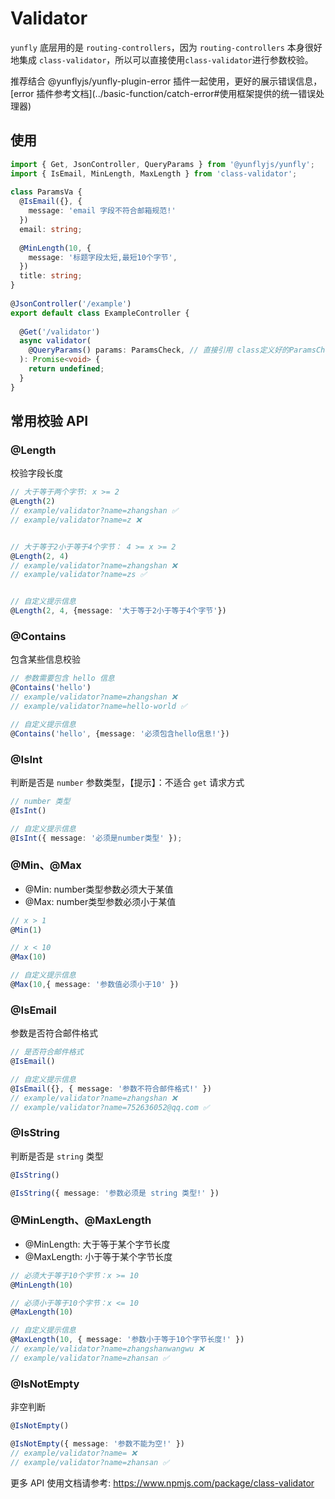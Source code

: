 # Validator

`yunfly` 底层用的是 `routing-controllers`，因为 `routing-controllers` 本身很好地集成 `class-validator`，所以可以直接使用`class-validator`进行参数校验。


<Callout type="info">
  推荐结合 @yunflyjs/yunfly-plugin-error 插件一起使用，更好的展示错误信息，[error 插件参考文档](../basic-function/catch-error#使用框架提供的统一错误处理器)
</Callout>


## 使用

```ts
import { Get, JsonController, QueryParams } from '@yunflyjs/yunfly';
import { IsEmail, MinLength, MaxLength } from 'class-validator';
 
class ParamsVa {
  @IsEmail({}, {
    message: 'email 字段不符合邮箱规范!'
  })
  email: string;
 
  @MinLength(10, {
    message: '标题字段太短,最短10个字节',
  })
  title: string;
}
 
@JsonController('/example')
export default class ExampleController {
 
  @Get('/validator')
  async validator(
    @QueryParams() params: ParamsCheck, // 直接引用 class定义好的ParamsCheck
  ): Promise<void> {
    return undefined;
  }
}
```


## 常用校验 API

### @Length

校验字段长度

```ts
// 大于等于两个字节: x >= 2
@Length(2)
// example/validator?name=zhangshan ✅
// example/validator?name=z ❌


// 大于等于2小于等于4个字节： 4 >= x >= 2
@Length(2, 4)
// example/validator?name=zhangshan ❌
// example/validator?name=zs ✅


// 自定义提示信息
@Length(2, 4, {message: '大于等于2小于等于4个字节'})
```

### @Contains

包含某些信息校验

```ts
// 参数需要包含 hello 信息
@Contains('hello')
// example/validator?name=zhangshan ❌
// example/validator?name=hello-world ✅

// 自定义提示信息
@Contains('hello', {message: '必须包含hello信息!'})
```

### @IsInt

判断是否是 `number` 参数类型，【提示】：不适合 `get` 请求方式

```ts
// number 类型
@IsInt()

// 自定义提示信息
@IsInt({ message: '必须是number类型' });
```

### @Min、@Max

- @Min: number类型参数必须大于某值
- @Max: number类型参数必须小于某值

```ts
// x > 1
@Min(1)

// x < 10
@Max(10)

// 自定义提示信息
@Max(10,{ message: '参数值必须小于10' })
```

### @IsEmail

参数是否符合邮件格式

```ts
// 是否符合邮件格式
@IsEmail()

// 自定义提示信息
@IsEmail({}, { message: '参数不符合邮件格式!' })
// example/validator?name=zhangshan ❌
// example/validator?name=752636052@qq.com ✅
```

### @IsString

判断是否是 `string` 类型

```ts
@IsString()

@IsString({ message: '参数必须是 string 类型!' })
```

### @MinLength、@MaxLength

- @MinLength: 大于等于某个字节长度
- @MaxLength: 小于等于某个字节长度

```ts
// 必须大于等于10个字节：x >= 10
@MinLength(10)

// 必须小于等于10个字节：x <= 10
@MaxLength(10)

// 自定义提示信息
@MaxLength(10, { message: '参数小于等于10个字节长度!' })
// example/validator?name=zhangshanwangwu ❌
// example/validator?name=zhansan ✅
```

### @IsNotEmpty

非空判断

```ts
@IsNotEmpty()

@IsNotEmpty({ message: '参数不能为空!' })
// example/validator?name= ❌
// example/validator?name=zhansan ✅
```

更多 API 使用文档请参考: <https://www.npmjs.com/package/class-validator>
